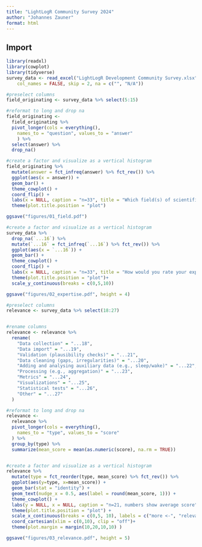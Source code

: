 ```yaml
---
title: "LightLogR Community Survey 2024"
author: "Johannes Zauner"
format: html
---
```


## Import

```r
library(readxl)
library(cowplot)
library(tidyverse)
survey_data <- read_excel("LightLogR Development Community Survey.xlsx", 
    col_names = FALSE, skip = 2, na = c("", "N/A"))

```

```r
#preselect columns
field_originating <- survey_data %>% select(5:15)

#reformat to long and drop na
field_originating <- 
  field_originating %>% 
  pivot_longer(cols = everything(), 
    names_to = "question", values_to = "answer"
    ) %>% 
  select(answer) %>% 
  drop_na()

#create a factor and visualize as a vertical histogram
field_originating %>% 
  mutate(answer = fct_infreq(answer) %>% fct_rev()) %>% 
  ggplot(aes(x = answer)) +
  geom_bar() + 
  theme_cowplot() +
  coord_flip() + 
  labs(x = NULL, caption = "n=33", title = "Which field(s) of scientific research or work you are involved in?")+
  theme(plot.title.position = "plot")

ggsave("figures/01_field.pdf")

```

```r

#create a factor and visualize as a vertical histogram
survey_data %>% 
  drop_na(`...16`) %>% 
  mutate(`...16` = fct_infreq(`...16`) %>% fct_rev()) %>% 
  ggplot(aes(x = `...16`)) +
  geom_bar() + 
  theme_cowplot() +
  coord_flip() + 
  labs(x = NULL, caption = "n=33", title = "How would you rate your expertise in working with data \nfrom wearable light loggers?")+
  theme(plot.title.position = "plot")+
  scale_y_continuous(breaks = c(0,5,10))

ggsave("figures/02_expertise.pdf", height = 4)


```

```r
#preselect columns
relevance <- survey_data %>% select(18:27)


#rename columns
relevance <- relevance %>% 
  rename(
    "Data collection" = "...18",
    "Data import" = "...19",
    "Validation (plausibility checks)" = "...21",
    "Data cleaning (gaps, irregularities)" = "...20",
    "Adding and analysing auxiliary data (e.g., sleep/wake)" = "...22",
    "Processing (e.g., aggregation)" = "...23",
    "Metrics" = "...24",
    "Visualizations" = "...25",
    "Statistical tests" = "...26",
    "Other" = "...27"
  )

#reformat to long and drop na
relevance <- 
  relevance %>% 
  pivot_longer(cols = everything(), 
    names_to = "type", values_to = "score"
  ) %>% 
  group_by(type) %>% 
  summarize(mean_score = mean(as.numeric(score), na.rm = TRUE))


#create a factor and visualize as a vertical histogram
relevance %>% 
  mutate(type = fct_reorder(type, mean_score) %>% fct_rev()) %>%
  ggplot(aes(y=type, x=mean_score)) +
  geom_bar(stat = "identity") + 
  geom_text(nudge_x = 0.5, aes(label = round(mean_score, 1))) +
  theme_cowplot() +
  labs(y = NULL, x = NULL, caption = "n=21, numbers show average score", title = "Which of the following tasks do you routinely perform \nwith wearable light logger data?")+
  theme(plot.title.position = "plot") +
  scale_x_continuous(breaks = c(0,5, 10), labels = c("more <-", "relevance/prominence", "-> less"), expand = expansion())+
  coord_cartesian(xlim = c(0,10), clip = "off")+
  theme(plot.margin = margin(10,20,10,10) )

ggsave("figures/03_relevance.pdf", height = 5)


```
